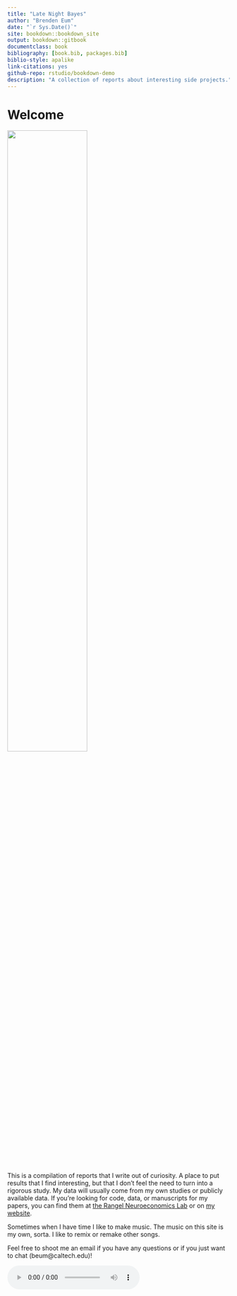 ```yaml
--- 
title: "Late Night Bayes"
author: "Brenden Eum"
date: "`r Sys.Date()`"
site: bookdown::bookdown_site
output: bookdown::gitbook
documentclass: book
bibliography: [book.bib, packages.bib]
biblio-style: apalike
link-citations: yes
github-repo: rstudio/bookdown-demo
description: "A collection of reports about interesting side projects."
---
```


# Welcome

![](images/latenightbayes_home.gif){width=60%}

This is a compilation of reports that I write out of curiosity. A place to put results that I find interesting, but that I don't feel the need to turn into a rigorous study. My data will usually come from my own studies or publicly available data. If you're looking for code, data, or manuscripts for my papers, you can find them at [the Rangel Neuroeconomics Lab](rnl.caltech.edu) or on [my website](brendeneum.com).

Sometimes when I have time I like to make music. The music on this site is my own, sorta. I like to remix or remake other songs.

Feel free to shoot me an email if you have any questions or if you just want to chat (beum@caltech.edu)!

<audio controls autoplay>
  <source src="music/aruarian_dance_remix.mp3" type="audio/mpeg">
</audio>
